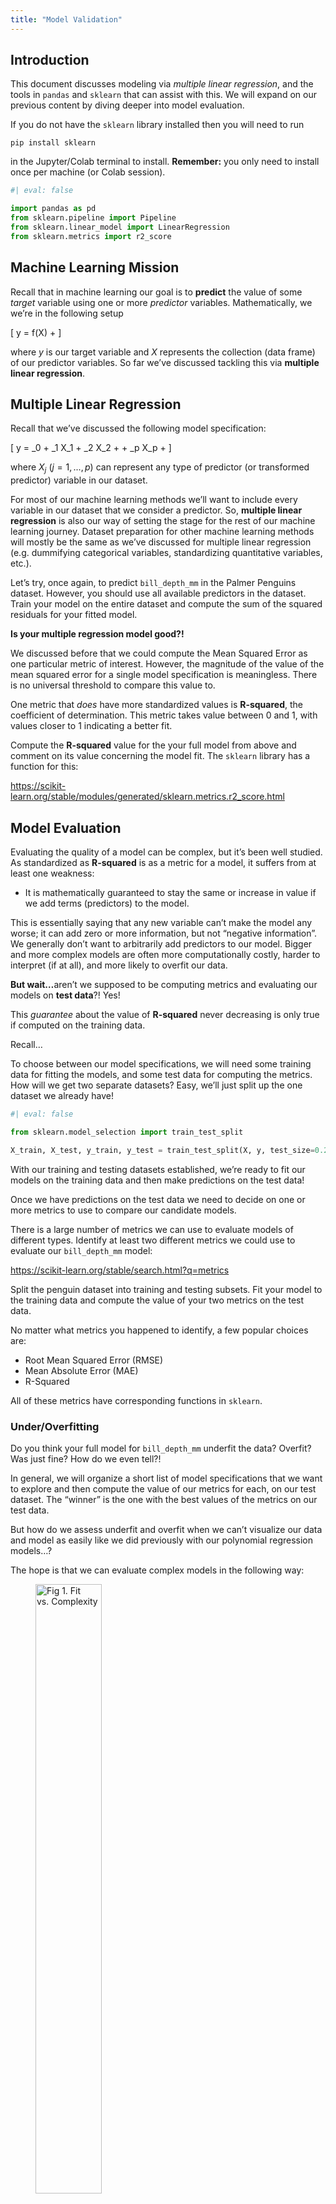 ```yaml
---
title: "Model Validation"
---
```


## Introduction

This document discusses modeling via *multiple linear regression*, and the tools in `pandas` and `sklearn` that can assist with this. We will expand on our previous content by diving deeper into model evaluation.

::: callout-note
If you do not have the `sklearn` library installed then you will need to run

`pip install sklearn`

in the Jupyter/Colab terminal to install. **Remember:** you only need to install once per machine (or Colab session).
:::

```python
#| eval: false

import pandas as pd
from sklearn.pipeline import Pipeline
from sklearn.linear_model import LinearRegression
from sklearn.metrics import r2_score
```

## Machine Learning Mission

Recall that in machine learning our goal is to **predict** the value of some *target* variable using one or more *predictor* variables. Mathematically, we we're in the following setup

\[
y = f(X) + \epsilon
\]

where $y$ is our target variable and $X$ represents the collection (data frame) of our predictor variables. So far we've discussed tackling this via **multiple linear regression**.

## Multiple Linear Regression

Recall that we've discussed the following model specification:

\[
y = \beta_0 + \beta_1 X_1 + \beta_2 X_2 + \cdots + \beta_p X_p + \epsilon
\]

where $X_j$ ($j = 1,...,p$) can represent any type of predictor (or transformed predictor) variable in our dataset.

For most of our machine learning methods we'll want to include every variable in our dataset that we consider a predictor. So, **multiple linear regression** is also our way of setting the stage for the rest of our machine learning journey. Dataset preparation for other machine learning methods will mostly be the same as we've discussed for multiple linear regression (e.g. dummifying categorical variables, standardizing quantitative variables, etc.).

:::{.callout-check-in .icon}

Let's try, once again, to predict `bill_depth_mm` in the Palmer Penguins dataset. However, you should use all available predictors in the dataset. Train your model on the entire dataset and compute the sum of the squared residuals for your fitted model.

:::

**Is your multiple regression model good?!** 

We discussed before that we could compute the Mean Squared Error as one particular metric of interest. However, the magnitude of the value of the mean squared error for a single model specification is meaningless. There is no universal threshold to compare this value to. 

One metric that *does* have more standardized values is **R-squared**, the coefficient of determination. This metric takes value between 0 and 1, with values closer to 1 indicating a better fit.

:::{.callout-check-in .icon}

Compute the **R-squared** value for the your full model from above and comment on its value concerning the model fit. The `sklearn` library has a function for this:

[https://scikit-learn.org/stable/modules/generated/sklearn.metrics.r2_score.html](https://scikit-learn.org/stable/modules/generated/sklearn.metrics.r2_score.html)

:::

## Model Evaluation

Evaluating the quality of a model can be complex, but it's been well studied. As standardized as **R-squared** is as a metric for a model, it suffers from at least one weakness:

* It is mathematically guaranteed to stay the same or increase in value if we add terms (predictors) to the model.

This is essentially saying that any new variable can't make the model any worse; it can add zero or more information, but not "negative information". We generally don't want to arbitrarily add predictors to our model. Bigger and more complex models are often more computationally costly, harder to interpret (if at all), and more likely to overfit our data.

**But wait...**aren't we supposed to be computing metrics and evaluating our models on **test data**?! Yes!

This *guarantee* about the value of **R-squared** never decreasing is only true if computed on the training data.

:::{.callout-note}

Recall...

To choose between our model specifications, we will need some training data for fitting the models, and some test data for computing the metrics. How will we get two separate datasets? Easy, we’ll just split up the one dataset we already have!

```python
#| eval: false

from sklearn.model_selection import train_test_split

X_train, X_test, y_train, y_test = train_test_split(X, y, test_size=0.25)
```

:::

With our training and testing datasets established, we're ready to fit our models on the training data and then make predictions on the test data!

Once we have predictions on the test data we need to decide on one or more metrics to use to compare our candidate models. 

:::{.callout-check-in .icon}

There is a large number of metrics we can use to evaluate models of different types. Identify at least two different metrics we could use to evaluate our `bill_depth_mm` model:

[https://scikit-learn.org/stable/search.html?q=metrics](https://scikit-learn.org/stable/search.html?q=metrics)

Split the penguin dataset into training and testing subsets. Fit your model to the training data and compute the value of your two metrics on the test data.

:::

No matter what metrics you happened to identify, a few popular choices are:

* Root Mean Squared Error (RMSE)
* Mean Absolute Error (MAE)
* R-Squared

All of these metrics have corresponding functions in `sklearn`.

### Under/Overfitting

Do you think your full model for `bill_depth_mm` underfit the data? Overfit? Was just fine? How do we even tell?!

:::{.callout-note}

In general, we will organize a short list of model specifications that we want to explore and then compute the value of our metrics for each, on our test dataset. The "winner" is the one with the best values of the metrics on our test data. 

:::

But how do we assess underfit and overfit when we can't visualize our data and model as easily like we did previously with our polynomial regression models...?

The hope is that we can evaluate complex models in the following way:

![Fig 1. Fit vs. Complexity](images/PolyFit_TrainTest.png){width="50%"}


:::{.callout-check-in .icon}

In the graph above, which model is underfit? Which model is overfit? Does this make sense in the right graph as well? How does the right graph help us assess under/overfit when the model isn't visualizable?

:::

### Suspiciously Good

Suppose we fit a model to our training data and apply it to our test data and obtain extremely low values for both the training and the test error metrics...

![Fig 2. Sus](images/sus.jpeg){width="50%"}

Of course we want our models to do well, but it's actually **fantastic** to have intuition that model performance on the test dataset is suspicious if it's seemingly **too good**. 

A few things to check in this situation:

* Review all of your code to make sure your `X` dataframe didn't include the target variable (`y`) as well

* Check to see if any of your predictor variables are "surrogates" (or superficially associated with) for your target variable (`y`)

:::{.callout-practice-exercise .icon}

Open up [this colab notebook](https://colab.research.google.com/drive/1v-ifKFjx9ZOIkGsLMf_NsYy_r-rckoh2?usp=sharing) and make a copy.

Fill out the sections where indicated, render it to html with Quarto, and push your final notebook and html document to a repository on GitHub (same one as Practice Activity 1.1 is good). Then share this repository link in the quiz question.

:::
